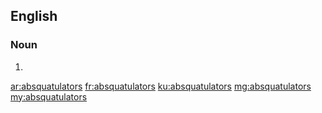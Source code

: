 ==English==

===Noun===
{{head|en}}

# {{plural of|absquatulator}}

[[ar:absquatulators]]
[[fr:absquatulators]]
[[ku:absquatulators]]
[[mg:absquatulators]]
[[my:absquatulators]]